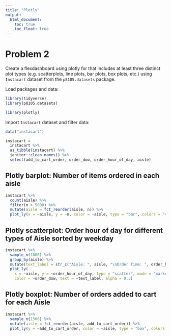 ```yaml
---
title: "Plotly"
output: 
  html_document:
    toc: true
    toc_float: true
---
```


# Problem 2

Create a flexdashboard using plotly for that includes at least three distinct plot types (e.g. scatterplots, line plots, bar plots, box plots, etc.) using `Instacart` dataset from the `p8105.datasets` package.

Load packages and data:

```r
library(tidyverse)
library(p8105.datasets)

library(plotly)
```

Import `Instacart` dataset and filter data:

```r
data("instacart")

instacart = 
  instacart %>% 
  as_tibble(instacart) %>%
  janitor::clean_names() %>%
  select(add_to_cart_order, order_dow, order_hour_of_day, aisle)
```

## Plotly barplot: Number of items ordered in each aisle

```r
instacart %>%
  count(aisle) %>%
  filter(n > 5000) %>%
  mutate(aisle = fct_reorder(aisle, n)) %>%
  plot_ly(x = ~aisle, y = ~n, color = ~aisle, type = "bar", colors = "viridis")
```

## Plotly scatterplot: Order hour of day for different types of Aisle sorted by weekday

```r
instacart %>%
  sample_n(1000) %>%
  group_by(aisle) %>%
  mutate(text_label = str_c("Aisle: ", aisle, "\nOrder Time: ", order_hour_of_day, ":00")) %>% 
  plot_ly(
    x = ~aisle, y = ~order_hour_of_day, type = "scatter", mode = "markers",
    color = ~order_dow, text = ~text_label, alpha = 0.5)
```

## Plotly boxplot: Number of orders added to cart for each Aisle

```r
instacart %>%
  sample_n(1500) %>%
  mutate(aisle = fct_reorder(aisle, add_to_cart_order)) %>% 
  plot_ly(y = ~add_to_cart_order, color = ~aisle, type = "box", colors = "viridis")
```